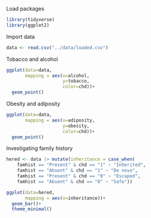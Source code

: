 Load packages
```r
library(tidyverse)
library(ggplot2)
```

Import data
```r
data <- read.csv("../data/loaded.csv")
```

Tobacco and alcohol
```r
ggplot(data=data,
       mapping = aes(x=alcohol,
                     y=tobacco,
                     color=chd))+
  geom_point()
```

Obesity and adiposity
```r
ggplot(data=data,
       mapping = aes(x=adiposity,
                     y=obesity,
                     color=chd))+
  geom_point()
```

Investigating family history
```r
hered <- data |> mutate(inheritance = case_when(
    famhist == "Present" & chd == "1" ~ "Inherited",
    famhist == "Absent" & chd == "1" ~ "De novo",
    famhist == "Present" & chd == "0" ~ "Escaped",
    famhist == "Absent" & chd == "0" ~ "Safe"))

ggplot(data=hered,
       mapping = aes(x=inheritance))+
  geom_bar()+
  theme_minimal()

```

